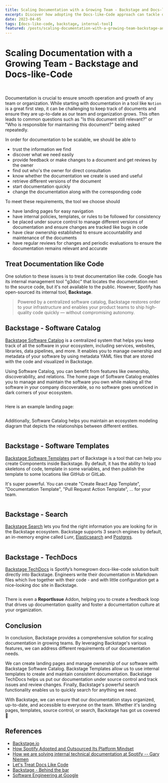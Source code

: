 ```yaml
---
title: Scaling Documentation with a Growing Team - Backstage and Docs-like-Code
excerpt: Discover how adopting the Docs-like-Code approach can tackle documentation challenges in expanding organizations, promoting seamless collaboration and reducing the cost of maintaining high-quality documentation.
date: 2023-04-05
tags: [docs-like-code, backstage, internal-tool]
featured: /posts/scaling-documentation-with-a-growing-team-backstage-and-docs-like-code/cover.webp
---
```




# Scaling Documentation with a Growing Team - Backstage and Docs-like-Code

<BlogPostCoverImage />
<br />

Documentation is crucial to ensure smooth operation and growth of any team or organization. While starting with documentation in a tool like `Notion` is a great first step, it can be challenging to keep track of documents and ensure they are up-to-date as our team and organization grows. This often leads to common questions such as "Is this document still relevant?" or "Who is responsible for maintaining this document?" being asked repeatedly.

In order for documentation to be scalable, we should be able to

- trust the information we find
- discover what we need easily
- provide feedback or make changes to a document and get reviews by the owner
- find out who's the owner for direct consultation
- know whether the documentation we create is used and useful
- retrieve different versions of the document
- start documentation quickly
- change the documentation along with the corresponding code

To meet these requirements, the tool we choose should

- have landing pages for easy navigation
- have internal policies, templates, or rules to be followed for consistency
- be placed under source control to manage different versions of documentation and ensure changes are tracked like bugs in code
- have clear ownership established to ensure accountability and maintenance of the documents
- have regular reviews for changes and periodic evaluations to ensure the documentation remains relevant and accurate

## Treat Documentation like Code

One solution to these issues is to treat documentation like code. Google has its internal management tool "g3doc" that locates the documentation next to the source code, but it's not available to the public. However, Spotify has open-sourced its internal tool, **Backstage**.

> Powered by a centralized software catalog, Backstage restores order to your infrastructure and enables your product teams to ship high-quality code quickly — without compromising autonomy.

## Backstage - Software Catalog

[Backstage Software Catalog](https://backstage.io/docs/features/software-catalog/) is a centralized system that helps you keep track of all the software in your ecosystem, including services, websites, libraries, data pipelines, and more. It enables you to manage ownership and metadata of your software by using metadata YAML files that are stored with the code and visualized in Backstage.

Using Software Catalog, you can benefit from features like ownership, discoverability, and relations. The home page of Software Catalog enables you to manage and maintain the software you own while making all the software in your company discoverable, so no software goes unnoticed in dark corners of your ecosystem.

<Image
  imgSrc="/posts/scaling-documentation-with-a-growing-team-backstage-and-docs-like-code/software-catalog-home.webp"
  imgAlt="backstage catalog home page"
/>

Here is an example landing page:

<Image
  imgSrc="/posts/scaling-documentation-with-a-growing-team-backstage-and-docs-like-code/software-catalog-landing-page.webp"
  imgAlt="backstage catalog landing page"
/>

Additionally, Software Catalog helps you maintain an ecosystem modeling diagram that depicts the relationships between different entities.

<Image
  imgSrc="/posts/scaling-documentation-with-a-growing-team-backstage-and-docs-like-code/software-model-entities.svg"
  imgAlt="backstage software modal entities"
  inlineStyle="margin: auto;"
/>

## Backstage - Software Templates

[Backstage Software Templates](https://backstage.io/docs/features/software-templates/) part of Backstage is a tool that can help you create Components inside Backstage. By default, it has the ability to load skeletons of code, template in some variables, and then publish the template to some locations like GitHub or GitLab.

It's super powerful. You can create "Create React App Template", "Documentation Template", "Pull Request Action Template", ... for your team.

<Image
  imgSrc="/posts/scaling-documentation-with-a-growing-team-backstage-and-docs-like-code/software-templates.webp"
  imgAlt="backstage templates"
/>

## Backstage - Search

[Backstage Search](https://backstage.io/docs/features/search/) lets you find the right information you are looking for in the Backstage ecosystem. Backstage supports 3 search engines by default, an in-memory engine called Lunr, [Elasticsearch](https://backstage.io/docs/reference/plugin-search-backend-module-elasticsearch/) and [Postgres](https://backstage.io/docs/reference/plugin-search-backend-module-pg/).

<Image
  imgSrc="/posts/scaling-documentation-with-a-growing-team-backstage-and-docs-like-code/backstage-search.webp"
  imgAlt="backstage search"
/>

## Backstage - TechDocs

[Backstage TechDocs](https://backstage.io/docs/features/techdocs/) is Spotify’s homegrown docs-like-code solution built directly into Backstage. Engineers write their documentation in Markdown files which live together with their code - and with little configuration get a nice-looking doc site in Backstage.

<Image
  imgSrc="/posts/scaling-documentation-with-a-growing-team-backstage-and-docs-like-code/backstage-techdocs.webp"
  imgAlt="backstage techdocs"
/>

There is even a **ReportIssue** Addon, helping you to create a feedback loop that drives up documentation quality and foster a documentation culture at your organization.

## Conclusion

In conclusion, Backstage provides a comprehensive solution for scaling documentation in growing teams. By leveraging Backstage's various features, we can address different requirements of our documentation needs.

We can create landing pages and manage ownership of our software with Backstage Software Catalog. Backstage Templates allow us to use internal templates to create and maintain consistent documentation. Backstage TechDocs helps us put our documentation under source control and track issues and review changes. Finally, Backstage's powerful search functionality enables us to quickly search for anything we need.

With Backstage, we can ensure that our documentation stays organized, up-to-date, and accessible to everyone on the team. Whether it's landing pages, templates, source control, or search, Backstage has got us covered 💪

## References

- [Backstage.io](https://backstage.io/)
- [How Spotify Adopted and Outsourced Its Platform Mindset](https://thenewstack.io/how-spotlify-adopted-platform-engineering-culture/)
- [How we are solving internal technical documentation at Spotify -- Gary Niemen](https://www.youtube.com/watch?v=uFGCaZmA6d4)
- [Let's Treat Docs Like Code](https://www.docslikecode.com/)
- [Backstage - Behind the bar](https://www.frontendhappyhour.com/episodes/backstage-behind-the-bar/)
- [Software Engineering at Google](https://www.amazon.com/Software-Engineering-Google-Lessons-Programming/dp/1492082791)
